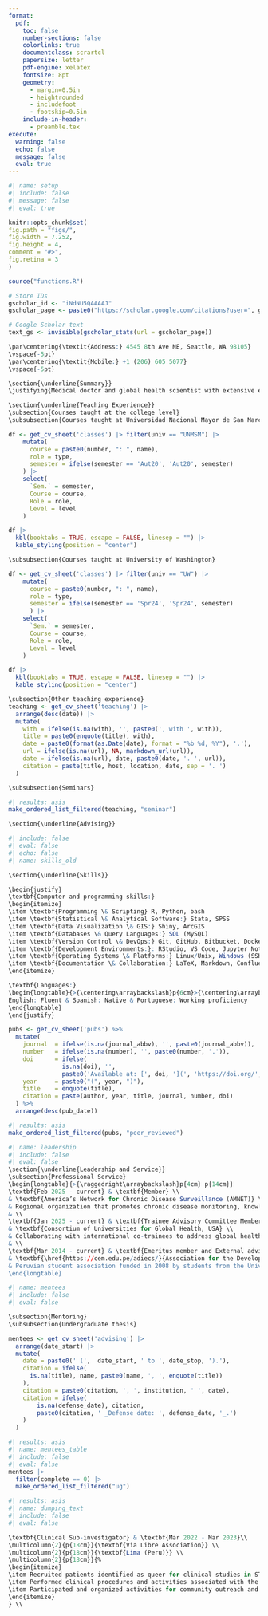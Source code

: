 ```yaml
---
format:
  pdf:
    toc: false
    number-sections: false
    colorlinks: true
    documentclass: scrartcl
    papersize: letter
    pdf-engine: xelatex
    fontsize: 8pt
    geometry:
      - margin=0.5in
      - heightrounded
      - includefoot
      - footskip=0.5in
    include-in-header:
      - preamble.tex
execute:
  warning: false
  echo: false
  message: false
  eval: true
---
```


```r
#| name: setup
#| include: false
#| message: false
#| eval: true

knitr::opts_chunk$set(
fig.path = "figs/",
fig.width = 7.252,
fig.height = 4,
comment = "#>",
fig.retina = 3
)

source("functions.R")

# Store IDs
gscholar_id <- "iNdNU5QAAAAJ"
gscholar_page <- paste0("https://scholar.google.com/citations?user=", gscholar_id)

# Google Scholar text
text_gs <- invisible(gscholar_stats(url = gscholar_page))
```

\par\centering{\Large{\textbf{Darwin Del Castillo, MD MPH}}}
\vspace{-5pt}
\par\centering{\textit{Email:} \href{mailto:ddelcastillo.f@gmail.com}{ddelcastillo.f@gmail.com}}
```r
\par\centering{\textit{Address:} 4545 8th Ave NE, Seattle, WA 98105}
\vspace{-5pt}
\par\centering{\textit{Mobile:} +1 (206) 605 5077}
\vspace{-5pt}
```
\begin{minipage}[c]{0.65\textwidth}
\begin{itemize}
\item \textbf{Languages:} English (proficient), Spanish (native)
\item \textbf{Programming languages:} R, Python, SQL (MySQL), bash
\item \textbf{Other:} Linux/Unix, HPC (Slurm), \LaTeX, Markdown, VSCode, Jupyter Notebooks, Quarto, Docker, Git, Shiny (R)
\end{itemize}
\end{minipage}
\begin{minipage}[c]{0.3\textwidth}
\centering
\faLinkedin \href{https://www.linkedin.com/in/darwin-del-castillo-md/}{/darwin-del-castillo} \\ 
\faGithub \href{https://github.com/ddelcastillof}{/ddelcastillof}
\end{minipage}
\vspace{-2.5pt}

```r
\section{\underline{Summary}}
\justifying{Medical doctor and global health scientist with extensive experience bridging the gap between epidemiological methods and healthcare data science. I am committed to transforming early-life health outcomes through innovative research and data-driven solutions. I have collaborated with a diversity of global health institutions and managing research teams that translates data findings into actionable public health information.}
```
\section{Education}
\vspace{-1.5em}
\textcolor{darkgray}{\rule{\textwidth}{0.5pt}}
\begin{longtable}{p{14cm}>{\raggedleft\arraybackslash}p{4cm}}

\textbf{Master in Public Health (MPH)} & \textbf{Sep 2023 – May 2025} \\
\textbf{University of Washington, Seattle - USA} & \\

&\\

\textbf{Medical Doctor (MD)} & \textbf{Mar 2013 – Dec 2020} \\
\textbf{Universidad Nacional Mayor de San Marcos, Lima - Peru} &\\
\end{longtable}

\section{Professional Experience}
\vspace{-1.5em}
\textcolor{darkgray}{\rule{\textwidth}{0.5pt}}

\begin{longtable}{p{14cm}>{\raggedleft\arraybackslash}p{4cm}}

\textbf{Graduate Research Assistant} & \textbf{Jul 2024 - Current} \\
\multicolumn{2}{p{18cm}}{\textbf{Institute for Health Metrics and Evaluation}} \\
\multicolumn{2}{p{18cm}}{\textbf{University of Washington, Seattle (USA)}} \\
\multicolumn{2}{p{18cm}}{%
\begin{itemize}
\item Conducted a comprehensive meta-analysis of lower respiratory tract infection rates across 80 countries using the R meta package, then applied Bayesian regressions to model epidemiological measures
\item Developed and executed Bayesian MCMC workflows to quantify overlap among homeless populations, substance users, and incarcerated individuals across 22 high-income countries, producing real-world evidence for targeted health burden stratification.
\item Updated version-controlled scripts to automate data quality checks of EHR datasets from Ecuador and Colombia. 
\end{itemize}
} \\
\\
\textbf{Graduate Research Assistant} & \textbf{Jun 2024 - Mar 2025} \\
\multicolumn{2}{p{18cm}}{\textbf{Department of Global Health}} \\
\multicolumn{2}{p{18cm}}{\textbf{University of Washington, Seattle (USA)}} \\
\multicolumn{2}{p{18cm}}{%
\begin{itemize} 
\item Synthesized clinical and research evidence into actionable insights and reports to support evidence-based policy and program decisions regarding mental health.
\item Analyzed pediatric clinical and outcome data to evaluate effectiveness of burn injury interventions and guide improvements in care protocols.
\item Engaged with Ministry of Health officials and hospital stakeholders to align pediatric burn care strategies with national healthcare priorities.
\end{itemize}
} \\
\\
\textbf{Graduate Research Assistant}  & \textbf{Sep 2023 - Mar 2024} \\
\multicolumn{2}{p{18cm}}{\textbf{Health Population Research Center}} \\
\multicolumn{2}{p{18cm}}{\textbf{University of Washington, Seattle (USA)}} \\
\multicolumn{2}{p{18cm}}{%
\begin{itemize} 
\item Implemented standardized remote data-collection workflows to capture patient-reported outcomes.
\item Managed full lifecycle of IRB submissions—including translation and localization of Spanish-language documents—for the Alzheimer’s Disease Research Center, ensuring compliance with regulatory requirements.
\item Synthesized early engagement and outreach data into interactive dashboards and concise summary reports, enabling program managers to make timely adjustments to recruitment strategies.
\end{itemize}
} \\
\\
\textbf{RWE Consultant} & \textbf{Jan 2023 - Jan 2024} \\
\multicolumn{2}{p{18cm}}{\textbf{Health Technology Assessment and Research Institute}} \\
\multicolumn{2}{p{18cm}}{\textbf{Social Security Health System, Lima (Peru)}} \\
\multicolumn{2}{p{18cm}}{%
\begin{itemize}
\item Structured and consolidated multi-source health data (surveillance, clinical studies) to provide comprehensive insights into healthcare outcomes.
\item Conducted budget impact and cost-effectiveness assessments to prioritize funding for high-impact health interventions under national budgets.
\item Presented data-driven recommendations and evidence summaries to policymakers and partners, supporting strategic purchasing decisions.
\end{itemize}
} \\
\\
\textbf{Research Assistant} & \textbf{Mar 2019 - Aug 2023}\\
\multicolumn{2}{p{18cm}}{\textbf{CRONICAS Center of Excellence in Chronic Diseases}} \\
\multicolumn{2}{p{18cm}}{\textbf{Universidad Peruana Cayetano Heredia, Lima (Peru)}} \\
\multicolumn{2}{p{18cm}}{%
\begin{itemize}
\item Led stakeholder workshops and focus groups across four regions to co-design patient-centered interventions, translating qualitative insights into quantifiable outcome metrics.
\item Conducted real-world evidence synthesis and preliminary data analyses to support grant proposals for hypertension, diabetes, and multimorbidity studies, informing funding decisions.
\item Co-authored peer-reviewed manuscripts and technical reports, communicating complex analytical findings in clear, executive-ready summaries for academic and policy audiences.
\end{itemize}
} \\

\newpage

\end{longtable}

\section{Additional Education}
\vspace{-1.5em}
\textcolor{darkgray}{\rule{\textwidth}{0.5pt}}

\begin{longtable}{p{14cm}>{\raggedleft\arraybackslash}p{4cm}}
\textbf{Professional Certificate in Clinical Research} & \textbf{Sep 2021 – Apr 2022} \\
\textbf{Universidad Peruana Cayetano Heredia, Lima - Peru} &\\
\end{longtable}

```r
\section{\underline{Teaching Experience}}
\subsection{Courses taught at the college level}
\subsubsection{Courses taught at Universidad Nacional Mayor de San Marcos}

df <- get_cv_sheet('classes') |> filter(univ == "UNMSM") |>
    mutate(
      course = paste0(number, ": ", name),
      role = type,
      semester = ifelse(semester == 'Aut20', 'Aut20', semester)
    ) |> 
    select(
      `Sem.` = semester,
      Course = course,
      Role = role,
      Level = level
    ) 

df |> 
  kbl(booktabs = TRUE, escape = FALSE, linesep = "") |>
  kable_styling(position = "center")

\subsubsection{Courses taught at University of Washington}

df <- get_cv_sheet('classes') |> filter(univ == "UW") |>
    mutate(
      course = paste0(number, ": ", name),
      role = type, 
      semester = ifelse(semester == 'Spr24', 'Spr24', semester)
      ) |> 
    select(
      `Sem.` = semester,
      Course = course,
      Role = role,
      Level = level
    ) 

df |> 
  kbl(booktabs = TRUE, escape = FALSE, linesep = "") |>
  kable_styling(position = "center")

\subsection{Other teaching experience}
teaching <- get_cv_sheet('teaching') |>
  arrange(desc(date)) |> 
  mutate(
    with = ifelse(is.na(with), '', paste0(', with ', with)),
    title = paste0(enquote(title), with),
    date = paste0(format(as.Date(date), format = "%b %d, %Y"), '.'),
    url = ifelse(is.na(url), NA, markdown_url(url)),
    date = ifelse(is.na(url), date, paste0(date, '. ', url)), 
    citation = paste(title, host, location, date, sep = '. ')
  )

\subsubsection{Seminars}

#| results: asis
make_ordered_list_filtered(teaching, "seminar")

\section{\underline{Advising}}
```

```r
#| include: false
#| eval: false
#| echo: false
#| name: skills_old

\section{\underline{Skills}}

\begin{justify}
\textbf{Computer and programming skills:} 
\begin{itemize}
\item \textbf{Programming \& Scripting} R, Python, bash
\item \textbf{Statistical \& Analytical Software:} Stata, SPSS
\item \textbf{Data Visualization \& GIS:} Shiny, ArcGIS
\item \textbf{Databases \& Query Languages:} SQL (MySQL)
\item \textbf{Version Control \& DevOps:} Git, GitHub, Bitbucket, Docker
\item \textbf{Development Environments:}: RStudio, VS Code, Jupyter Notebooks
\item \textbf{Operating Systems \& Platforms:} Linux/Unix, Windows (SSH)
\item \textbf{Documentation \& Collaboration:} LaTeX, Markdown, Confluence
\end{itemize}

\textbf{Languages:} 
\begin{longtable}{>{\centering\arraybackslash}p{6cm}>{\centering\arraybackslash}p{6cm}>{\centering\arraybackslash}p{6cm}}
English: Fluent & Spanish: Native & Portuguese: Working proficiency
\end{longtable}
\end{justify}
```

\section{Publications \hspace{1cm} ORCID: 0000-0002-8609-0312}
\vspace{-1.5em}
\textcolor{darkgray}{\rule{\textwidth}{0.5pt}}
\subsection{Peer-reviewed publications}
```r
pubs <- get_cv_sheet('pubs') %>%
  mutate(
    journal  = ifelse(is.na(journal_abbv), '', paste0(journal_abbv)),
    number   = ifelse(is.na(number), '', paste0(number, '.')),
    doi      = ifelse(
               is.na(doi), '',
               paste0('Available at: [', doi, '](', 'https://doi.org/', doi, ')')),
    year     = paste0("(", year, ")"),
    title    = enquote(title),
    citation = paste(author, year, title, journal, number, doi)
  ) %>% 
  arrange(desc(pub_date))
```

```r
#| results: asis
make_ordered_list_filtered(pubs, "peer_reviewed")
```

```r
#| name: leadership
#| include: false
#| eval: false
\section{\underline{Leadership and Service}}
\subsection{Professional Service}
\begin{longtable}{>{\raggedright\arraybackslash}p{4cm} p{14cm}}
\textbf{Feb 2025 - current} & \textbf{Member} \\
& \textbf{America’s Network for Chronic Disease Surveillance (AMNET)} \\
& Regional organization that promotes chronic disease monitoring, knowledge implementation, and public health capacity building throughout the Americas. AMNET fosters collaboration between governmental and non-governmental entities to improve health professional training in disease surveillance, prevention, and control. \\
& \\
\textbf{Jan 2025 - current} & \textbf{Trainee Advisory Committee Member} \\
& \textbf{Consortium of Universities for Global Health, USA} \\
& Collaborating with international co-trainees to address global health challenges and provide student perspectives on global health issues such as COVID-19, racial disparities, climate change, and research involvement of global health students. \\
& \\
\textbf{Mar 2014 - current} & \textbf{Emeritus member and External advisor} \\
& \textbf{\href{https://cem.edu.pe/adiecs/}{Association for the Development of Student's Research in Health Sciences (ADIECS)}, Lima - Peru} \\
& Peruvian student association funded in 2008 by students from the Universidad Nacional Mayor de San Marcos to develop capacity of both hard (e.g., epidemiological study designs, data analysis) and soft skills (e.g., teamwork communication, problem-solving) for biomedical underserved students. \\
\end{longtable}
```

```r
#| name: mentees
#| include: false
#| eval: false

\subsection{Mentoring}
\subsubsection{Undergraduate thesis}

mentees <- get_cv_sheet('advising') |>
  arrange(date_start) |> 
  mutate(
    date = paste0(' (',  date_start, ' to ', date_stop, ').'),
    citation = ifelse(
      is.na(title), name, paste0(name, ', ', enquote(title))
    ),
    citation = paste0(citation, ', ', institution, ' ', date), 
    citation = ifelse(
        is.na(defense_date), citation, 
        paste0(citation, ' _Defense date: ', defense_date, '_.')
    )
  )
```

```r
#| results: asis
#| name: mentees_table
#| include: false
#| eval: false
mentees |> 
  filter(complete == 0) |>
  make_ordered_list_filtered("ug")
```

```r
#| results: asis
#| name: dumping_text
#| include: false
#| eval: false

\textbf{Clinical Sub-investigator} & \textbf{Mar 2022 - Mar 2023}\\
\multicolumn{2}{p{18cm}}{\textbf{Via Libre Association}} \\
\multicolumn{2}{p{18cm}}{\textbf{Lima (Peru)}} \\
\multicolumn{2}{p{18cm}}{%
\begin{itemize}
\item Recruited patients identified as queer for clinical studies in STI and HIV prevention and treatment.
\item Performed clinical procedures and activities associated with the normal operation of clinical trials funded by NIH and pharmaceutical companies.
\item Participated and organized activities for community outreach and participant retention crafted for the queer community.
\end{itemize}
} \\

```

\section{Other activities}
\vspace{-1.5em}
\textcolor{darkgray}{\rule{\textwidth}{0.5pt}}
\begin{longtable}{>{\raggedright\arraybackslash}p{4cm} p{14cm}}
\textbf{Jan 2025 - current} & \textbf{Lecturer: Introduction to Epidemiology.} Universidad Científica del Sur. I'm teaching fourth-year medical students basic concepts of clinical epidemiology with focus in basic study designs and identification of bias.
\end{longtable}

\section{Memberships}
\vspace{-1.5em}
\textcolor{darkgray}{\rule{\textwidth}{0.5pt}}
\begin{itemize}
 \item International Epidemiological Association (2020 - Current)
 \item Peruvian College of Physicians (2021 - Current)
 \item Consortium of Universities for Global Health (2023 - Current)
 \item America’s Network for Chronic Disease Surveillance (2025 - Current)
\end{itemize}
